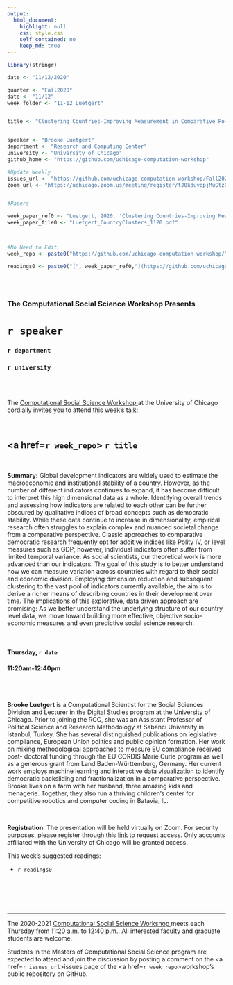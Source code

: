```yaml
---
output:
  html_document:
    highlight: null
    css: style.css
    self_contained: no
    keep_md: true
---
```


```r
library(stringr)

date <- "11/12/2020"

quarter <- "Fall2020"
date <- "11/12"
week_folder <- "11-12_Luetgert"


title <- "Clustering Countries-Improving Measurement in Comparative Political Research"


speaker <- "Brooke Luetgert"
department <- "Research and Computing Center"
university <- "University of Chicago"
github_home <- "https://github.com/uchicago-computation-workshop"

#Update Weekly
issues_url <- "https://github.com/uchicago-computation-workshop/Fall2020/issues/8"
zoom_url <- "https://uchicago.zoom.us/meeting/register/tJ0kduyqpjMuGtz03nDK2KMi39ig-QF3iQr9"


#Papers

week_paper_ref0 <- "Luetgert, 2020. 'Clustering Countries-Improving Measurement in Comparative Political Research'" 
week_paper_file0 <- "Luetgert_CountryClusters_1120.pdf" 



#No Need to Edit
week_repo <- paste0("https://github.com/uchicago-computation-workshop/",quarter,"/tree/master/",week_folder)

readings0 <- paste0("[", week_paper_ref0,"](https://github.com/uchicago-computation-workshop/",quarter,"/blob/master/", week_folder,"/",week_paper_file0,")")



```



<br>

<h3 class=pfblock-header> The Computational Social Science Workshop Presents </h3>

<h1 class=pfblock-header3> `r speaker`</h1>
<h3 class=pfblock-header3> `r department` </h3>
<h3 class=pfblock-header3> `r university` </h3>

<br><br>



<p class=pfblock-header3>The <a href="https://macss.uchicago.edu/content/computation-workshop"> Computational Social Science Workshop </a> at the University of Chicago cordially invites you to attend this week's talk:</p>



<br>

<div class=pfblock-header3>
<h2 class=pfblock-header>
  <a href=`r week_repo`> `r title` </a>
</h2>

<br>
</div>



<p class=footertext2>

**Summary:** Global development indicators are widely used to estimate the macroeconomic and institutional stability of a country. However, as the number of different indicators continues to expand, it has become difficult to interpret this high dimensional data as a whole. Identifying overall trends and assessing how indicators are related to each other can be further obscured by qualitative indices of broad concepts such as democratic stability. While these data continue to increase in dimensionality, empirical research often struggles to explain complex and nuanced societal change from a comparative perspective. Classic approaches to comparative democratic research frequently opt for additive indices like Polity IV, or level measures such as GDP; however, individual indicators often suffer from limited temporal variance. As social scientists, our theoretical work is more advanced than our indicators. The goal of this study is to better understand how we can measure variation across countries with regard to their social and economic division. Employing dimension reduction and subsequent clustering to the vast pool of indicators currently available, the aim is to derive a richer means of describing countries in their development over time. The implications of this explorative, data driven approach are promising: As we better understand the underlying structure of our country level data, we move toward building more effective, objective socio- economic measures and even predictive social science research.

</p>

<br>

<h4 class=pfblock-header3> Thursday, `r date` </h4>
<h4 class=pfblock-header3> 11:20am-12:40pm </h4>

<br><br>

<p class=footertext2>

**Brooke Luetgert** is a Computational Scientist for the Social Sciences Division and Lecturer in the Digital Studies program at the University of Chicago. Prior to joining the RCC, she was an Assistant Professor of Political Science and Research Methodology at Sabanci University in Istanbul, Turkey. She has several distinguished publications on legislative compliance, European Union politics and public opinion formation. Her work on mixing methodological approaches to measure EU compliance received post- doctoral funding through the EU CORDIS Marie Curie program as well as a generous grant from Land Baden-Württemburg, Germany. Her current work employs machine learning and interactive data visualization to identify democratic backsliding and fractionalization in a comparative perspective. Brooke lives on a farm with her husband, three amazing kids and menagerie. Together, they also run a thriving children’s center for competitive robotics and computer coding in Batavia, IL.

</p>

<br>

<p class=footertext2>

**Registration**: The presentation will be held virtually on Zoom. For security purposes, please register through this [link](`r zoom_url`) to request access. Only accounts affiliated with the University of Chicago will be granted access.
</p>

This week's suggested readings:

- `r readings0`


<br>

<br><br>


---

<p class=footertext> The 2020-2021 <a href="https://macss.uchicago.edu/content/computation-workshop"> Computational Social Science Workshop </a> meets each Thursday from 11:20 a.m. to 12:40 p.m.. All interested faculty and graduate students are welcome.</p>



<p class=footertext>Students in the Masters of Computational Social Science program are expected to attend and join the discussion by posting a comment on the <a href=`r issues_url`>issues page</a> of the <a href=`r week_repo`>workshop's public repository on GitHub.</a></p>